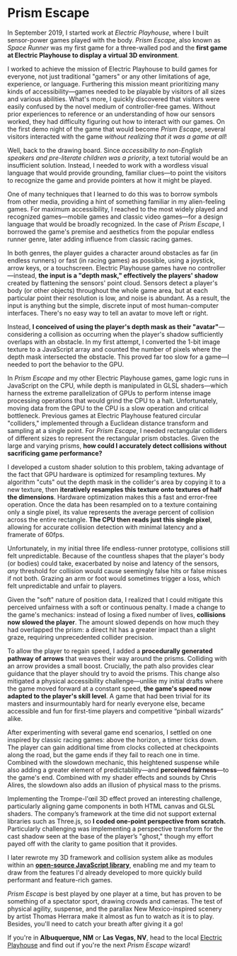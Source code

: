 # Prism Escape

In September 2019, I started work at _Electric Playhouse_, where I built sensor-power games played with the body. _Prism Escape_, also known as _Space Runner_ was my first game for a three-walled pod and the **first game at Electric Playhouse to display a virtual 3D environment**.

I worked to achieve the mission of Electric Playhouse to build games for everyone, not just traditional "gamers" or any other limitations of age, experience, or language. Furthering this mission meant prioritizing many kinds of accessibility—games needed to be playable by visitors of all sizes and various abilities. What's more, I quickly discovered that visitors were easily confused by the novel medium of controller-free games. Without prior experiences to reference or an understanding of how our sensors worked, they had difficulty figuring out how to interact with our games. On the first demo night of the game that would become _Prism Escape_, several visitors interacted with the game _without realizing that it was a game at all_!

Well, back to the drawing board. Since _accessibility to non-English speakers and pre-literate children was a priority_, a text tutorial would be an insufficient solution. Instead, I needed to work with a wordless visual language that would provide grounding, familiar clues—to point the visitors to recognize the game and provide pointers at how it might be played.

One of many techniques that I learned to do this was to borrow symbols from other media, providing a hint of something familiar in my alien-feeling games. For maximum accessibility, I reached to the most widely played and recognized games—mobile games and classic video games—for a design language that would be broadly recognized. In the case of _Prism Escape_, I borrowed the game's premise and aesthetics from the popular endless runner genre, later adding influence from classic racing games.

In both genres, the player guides a character around obstacles as far (in endless runners) or fast (in racing games) as possible, using a joystick, arrow keys, or a touchscreen. Electric Playhouse games have no controller—instead, **the input is a "depth mask," effectively the players' shadow** created by flattening the sensors' point cloud. Sensors detect a player's body (or other objects) throughout the whole game area, but at each particular point their resolution is low, and noise is abundant. As a result, the input is anything but the simple, discrete input of most human-computer interfaces. There's no easy way to tell an avatar to move left or right.

Instead, **I conceived of using the player's depth mask as their "avatar"**—considering a collision as occurring when the player's shadow sufficiently overlaps with an obstacle. In my first attempt, I converted the 1-bit image texture to a JavaScript array and counted the number of pixels where the depth mask intersected the obstacle. This proved far too slow for a game—I needed to port the behavior to the GPU.

In _Prism Escape_ and my other Electric Playhouse games, game logic runs in JavaScript on the CPU, while depth is manipulated in GLSL shaders—which harness the extreme parallelization of GPUs to perform intense image processing operations that would grind the CPU to a halt. Unfortunately, moving data from the GPU to the CPU is a slow operation and critical bottleneck. Previous games at Electric Playhouse featured circular "colliders," implemented through a Euclidean distance transform and sampling at a single point. For _Prism Escape_, I needed rectangular colliders of different sizes to represent the rectangular prism obstacles. Given the large and varying prisms, **how could I accurately detect collisions without sacrificing game performance?**

I developed a custom shader solution to this problem, taking advantage of the fact that GPU hardware is optimized for resampling textures. My algorithm "cuts" out the depth mask in the collider's area by copying it to a new texture, then **iteratively resamples this texture onto textures of half the dimensions**. Hardware optimization makes this a fast and error-free operation. Once the data has been resampled on to a texture containing only a single pixel, its value represents the average percent of collision across the entire rectangle. **The CPU then reads just this single pixel**, allowing for accurate collision detection with minimal latency and a framerate of 60fps.

Unfortunately, in my initial three life endless-runner prototype, collisions still felt unpredictable. Because of the countless shapes that the player's body (or bodies) could take, exacerbated by noise and latency of the sensors, _any_ threshold for collision would cause seemingly false hits or false misses if not both. Grazing an arm or foot would sometimes trigger a loss, which felt unpredictable and unfair to players.

Given the "soft" nature of position data, I realized that I could mitigate this perceived unfairness with a soft or continuous penalty. I made a change to the game's mechanics: instead of losing a fixed number of lives, **collisions now slowed the player**. The amount slowed depends on how much they had overlapped the prism: a direct hit has a greater impact than a slight graze, requiring unprecedented collider precision.

To allow the player to regain speed, I added a **procedurally generated pathway of arrows** that weaves their way around the prisms. Colliding with an arrow provides a small boost. Crucially, the path also provides clear guidance that the player should try to avoid the prisms. This change also mitigated a physical accessibility challenge—unlike my initial drafts where the game moved forward at a constant speed, **the game's speed now adapted to the player's skill level**. A game that had been trivial for its masters and insurmountably hard for nearly everyone else, became accessible and fun for first-time players and competitive “pinball wizards” alike.

After experimenting with several game end scenarios, I settled on one inspired by classic racing games: above the horizon, a timer ticks down. The player can gain additional time from clocks collected at checkpoints along the road, but the game ends if they fail to reach one in time. Combined with the slowdown mechanic, this heightened suspense while also adding a greater element of predictability—and **perceived fairness**—to the game's end. Combined with my shader effects and sounds by Chris Alires, the slowdown also adds an illusion of physical mass to the prisms.

Implementing the Trompe-l'œil 3D effect proved an interesting challenge, particularly aligning game components in both HTML canvas and GLSL shaders. The company’s framework at the time did not support external libraries such as Three.js, so **I coded one-point perspective from scratch.** Particularly challenging was implementing a perspective transform for the cast shadow seen at the base of the player’s "ghost," though my effort payed off with the clarity to game position that it provides.

I later rewrote my 3D framework and collision system alike as modules within an **[open-source JavaScript library](https://github.com/SnailBones/physalis)**, enabling me and my team to draw from the features I'd already developed to more quickly build performant and feature-rich games.

_Prism Escape_ is best played by one player at a time, but has proven to be something of a spectator sport, drawing crowds and cameras. The test of physical agility, suspense, and the parallax New Mexico-inspired scenery by artist Thomas Herrara make it almost as fun to watch as it is to play. Besides, you'll need to catch your breath after giving it a go!

If you're in **Albuquerque, NM** or **Las Vegas, NV**, head to the local [Electric Playhouse](https://www.electricplayhouse.com) and find out if you're the next _Prism Escape_ wizard!
